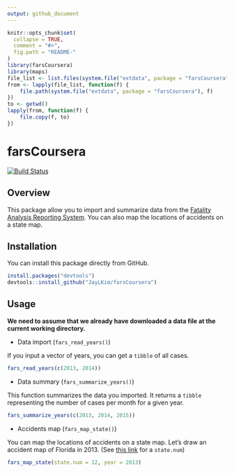 ```yaml
---
output: github_document
---
```


<!-- README.md is generated from README.Rmd. Please edit that file -->

```r
knitr::opts_chunk$set(
  collapse = TRUE,
  comment = "#>",
  fig.path = "README-"
)
library(farsCoursera)
library(maps)
file_list <- list.files(system.file("extdata", package = "farsCoursera"))
from <- lapply(file_list, function(f) {
    file.path(system.file("extdata", package = "farsCoursera"), f)
})
to <- getwd()
lapply(from, function(f) {
    file.copy(f, to)
})
```

# farsCoursera

[![Build Status](https://travis-ci.org/JayLKim/farsCoursera.svg?branch=master)](https://travis-ci.org/JayLKim/farsCoursera)

## Overview

This package allow you to import and summarize data from the
[Fatality Analysis Reporting System](http://www.nhtsa.gov/Data/Fatality-Analysis-Reporting-System-(FARS)).
You can also map the locations of accidents on a state map.

## Installation

You can install this package directly from GitHub.

```r
install.packages("devtools")
devtools::install_github("JayLKim/farsCoursera")
```

## Usage

__We need to assume that we already have downloaded a data file at the current working directory.__

* Data import (`fars_read_years()`)

If you input a vector of years, you can get a `tibble` of all cases.

```r
fars_read_years(c(2013, 2014))
```

* Data summary (`fars_summarize_years()`)

This function summarizes the data you imported. It returns a `tibble`
representing the number of cases per month for a given year.

```r
fars_summarize_years(c(2013, 2014, 2015))
```

* Accidents map (`fars_map_state()`)

You can map the locations of accidents on a state map. Let's draw an accident
map of Florida in 2013.
(See [this link](https://en.wikipedia.org/wiki/List_of_U.S._state_abbreviations)
for a `state.num`)

```r
fars_map_state(state.num = 12, year = 2013)
```

